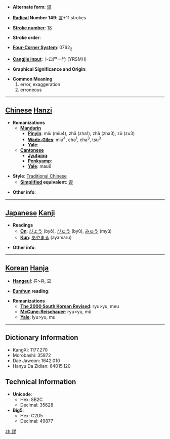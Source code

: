 * '''Alternate form''': [[谬]]

* '''[[Wiktionary:Chinese radical index| Radical]] Number 149''': [[Wiktionary:Chinese radical index 言|言]]+11 strokes

* '''[[Wiktionary:Chinese total strokes index|Stroke number]]''': [[Wiktionary:Chinese total strokes index 18|18]]

* '''Stroke order''': 

* '''[[Wiktionary:Chinese four corner index|Four-Corner System]]''': 0762<sub>2</sub>

* '''[[Wiktionary:Chinese Cangjie index|Cangjie input]]''': 卜口尸一竹 (YRSMH)

* '''Graphical Significance and Origin''': 

* '''Common Meaning'''
*#error, exaggeration
*# erroneous


----

== [[Chinese]] [[Hanzi]] ==

* '''Romanizations'''
** '''[[Mandarin]]'''
*** '''[[Pinyin]]''': miù (miu4), zhā (zha1), zhǎ (zha3), zǔ (zu3)
*** '''[[Wade-Giles]]''': miu<sup>4</sup>, cha<sup>1</sup>, cha<sup>3</sup>, tsu<sup>3</sup>
*** '''[[Yale]]''': 
** '''[[Cantonese]]'''
*** '''[[Jyutping]]''':
*** '''[[Penkyamp]]''': 
*** '''[[Yale]]''': mau6

* '''Style''': [[Traditional Chinese]] 
** '''[[Simplified Chinese|Simplified]] equivalent''': [[谬]]

* '''Other info''': 

----

== [[Japanese]] [[Kanji]] ==

* '''Readings'''
** '''[[On]]''': [[びょう]] (byō), [[びゅう]] (byū), [[みゅう]] (myū)
** '''[[Kun]]''': [[あやまる]] (ayamaru)

* '''Other info''':  

----

== [[Korean]] [[Hanja]] ==

* '''[[Hangeul]]''': 류>유, 므

* '''[[Eumhun]] reading''': 

* '''Romanizations'''
** '''[[The 2000 South Korean Revised Romanization|The 2000 South Korean Revised]]''': ryu>yu, meu
** '''[[McCune-Reischauer]]''': ryu>yu, mŭ
** '''[[Yale]]''': lyu>yu, mu

----

== Dictionary Information ==

* KangXi: 1177.270
* Morobashi: 35872
* Dae Jaweon: 1642.010
* Hanyu Da Zidian: 64015.120

== Technical Information ==

* '''Unicode''':
** Hex: 8B2C
** Decimal: 35628
* '''Big5''':
** Hex: C2D5
** Decimal: 49877

[[zh:謬]]